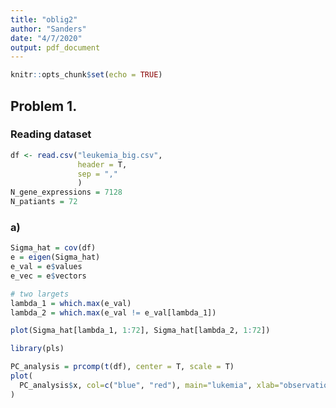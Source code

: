 ```yaml
---
title: "oblig2"
author: "Sanders"
date: "4/7/2020"
output: pdf_document
---
```


```r
knitr::opts_chunk$set(echo = TRUE)
```

## Problem 1.

### Reading dataset

```r
df <- read.csv("leukemia_big.csv",
               header = T,
               sep = ","
               )
N_gene_expressions = 7128
N_patiants = 72
```

###  a)

```r
Sigma_hat = cov(df)
e = eigen(Sigma_hat)
e_val = e$values
e_vec = e$vectors

# two largets
lambda_1 = which.max(e_val)
lambda_2 = which.max(e_val != e_val[lambda_1])

plot(Sigma_hat[lambda_1, 1:72], Sigma_hat[lambda_2, 1:72])

```


```r
library(pls)

PC_analysis = prcomp(t(df), center = T, scale = T)
plot(
  PC_analysis$x, col=c("blue", "red"), main="lukemia", xlab="observations", ylab = "gene expression", pch=1
)

```

